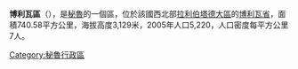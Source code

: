 '''博利瓦區'''（{{lang-es|Distrito de Bolívar}}），是[[秘魯|秘魯]]的一個區，位於該國西北部[[拉利伯塔德大區|拉利伯塔德大區]]的[[博利瓦省|博利瓦省]]，面積740.58平方公里，海拔高度3,129米，2005年人口5,220，人口密度每平方公里7人。

{{coord|17|58|02|S|66|32|20|W|_type:city(588)_region:BO-C_source:dewiki|display=title}}

{{Peru-geo-stub}}
[[Category:秘魯行政區|Category:秘魯行政區]]